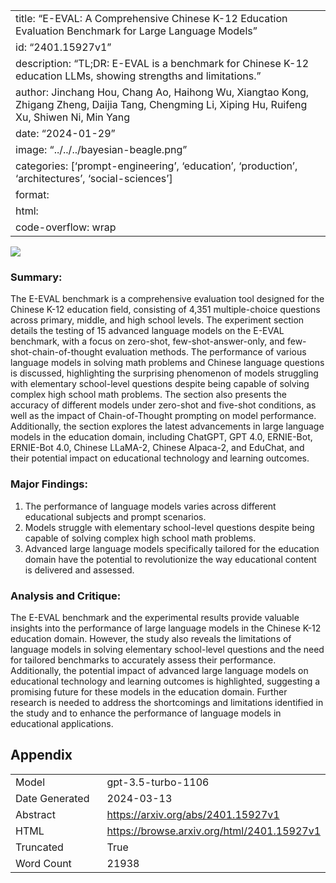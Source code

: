 
---
title: "E-EVAL: A Comprehensive Chinese K-12 Education Evaluation Benchmark for Large Language Models"
id: "2401.15927v1"
description: "TL;DR: E-EVAL is a benchmark for Chinese K-12 education LLMs, showing strengths and limitations."
author: Jinchang Hou, Chang Ao, Haihong Wu, Xiangtao Kong, Zhigang Zheng, Daijia Tang, Chengming Li, Xiping Hu, Ruifeng Xu, Shiwen Ni, Min Yang
date: "2024-01-29"
image: "../../../bayesian-beagle.png"
categories: ['prompt-engineering', 'education', 'production', 'architectures', 'social-sciences']
format:
  html:
    code-overflow: wrap
---

![](../../../bayesian-beagle.png)

### Summary:
The E-EVAL benchmark is a comprehensive evaluation tool designed for the Chinese K-12 education field, consisting of 4,351 multiple-choice questions across primary, middle, and high school levels. The experiment section details the testing of 15 advanced language models on the E-EVAL benchmark, with a focus on zero-shot, few-shot-answer-only, and few-shot-chain-of-thought evaluation methods. The performance of various language models in solving math problems and Chinese language questions is discussed, highlighting the surprising phenomenon of models struggling with elementary school-level questions despite being capable of solving complex high school math problems. The section also presents the accuracy of different models under zero-shot and five-shot conditions, as well as the impact of Chain-of-Thought prompting on model performance. Additionally, the section explores the latest advancements in large language models in the education domain, including ChatGPT, GPT 4.0, ERNIE-Bot, ERNIE-Bot 4.0, Chinese LLaMA-2, Chinese Alpaca-2, and EduChat, and their potential impact on educational technology and learning outcomes.

### Major Findings:
1. The performance of language models varies across different educational subjects and prompt scenarios.
2. Models struggle with elementary school-level questions despite being capable of solving complex high school math problems.
3. Advanced large language models specifically tailored for the education domain have the potential to revolutionize the way educational content is delivered and assessed.

### Analysis and Critique:
The E-EVAL benchmark and the experimental results provide valuable insights into the performance of large language models in the Chinese K-12 education domain. However, the study also reveals the limitations of language models in solving elementary school-level questions and the need for tailored benchmarks to accurately assess their performance. Additionally, the potential impact of advanced large language models on educational technology and learning outcomes is highlighted, suggesting a promising future for these models in the education domain. Further research is needed to address the shortcomings and limitations identified in the study and to enhance the performance of language models in educational applications.

## Appendix

|          |          |
|----------|----------|
| Model     | gpt-3.5-turbo-1106       |
| Date Generated     | 2024-03-13       |
| Abstract | [https://arxiv.org/abs/2401.15927v1](https://arxiv.org/abs/2401.15927v1)        |
| HTML     | [https://browse.arxiv.org/html/2401.15927v1](https://browse.arxiv.org/html/2401.15927v1)       |
| Truncated       | True       |
| Word Count       | 21938       |